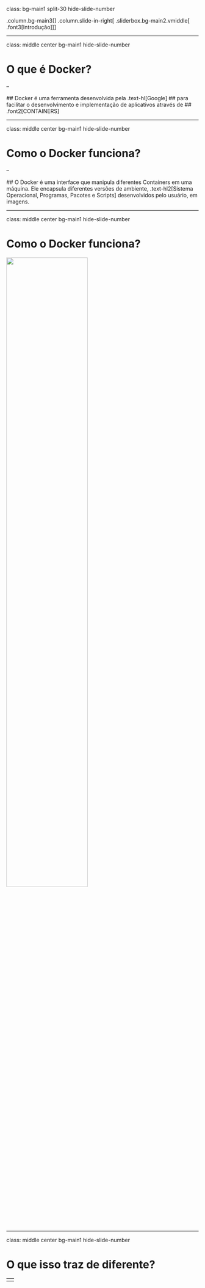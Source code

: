class: bg-main1 split-30 hide-slide-number

.column.bg-main3[
]
.column.slide-in-right[
.sliderbox.bg-main2.vmiddle[
.font3[Introdução]
]]

---

class: middle center bg-main1 hide-slide-number

# O que é Docker?

--

  ## Docker é uma ferramenta desenvolvida pela .text-hl[Google]
  ## para facilitar o desenvolvimento e implementação de aplicativos através de 
  ## .font2[CONTAINERS]
  
---

class: middle center bg-main1 hide-slide-number

# Como o Docker funciona?

--
  
  ## O Docker é uma interface que manipula diferentes Containers em uma máquina. Ele encapsula diferentes versões de ambiente, .text-hl2[Sistema Operacional, Programas, Pacotes e Scripts] desenvolvidos pelo usuário, em imagens.
  
---

class: middle center bg-main1 hide-slide-number

# Como o Docker funciona?

<div align="center">
<img src="images/docker_images_containers.png" height="65%" width="65%" />
</div>
  
---

class: middle center bg-main1 hide-slide-number

# O que isso traz de diferente?

--
  <div class = "bullet">
  <ul>
  <li> Esse formato de desenvolvimento permite aos desenvolvedores terem acesso a uma plataforma mais estável, garantindo reprodutibilidade; </li>
  <li> Ele abstrai muitas funções de gerenciamento de máquinas virtuais que nem todos os usuários teríam domínio; </li>
  <li> Além disso, dada a configuração simples das imagens, ele permite a implementação e atualização de diversos serviços de forma mais rápida. </li>
  </ul>
  </div>
  
---
